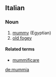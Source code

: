 ==Italian==

===Noun===
{{it-noun|mummi|f|a|e}}

# [[mummy]] (Egyptian)
# [[old fogey]]

====Related terms====
*[[mummificare]]

[[de:mummia]]